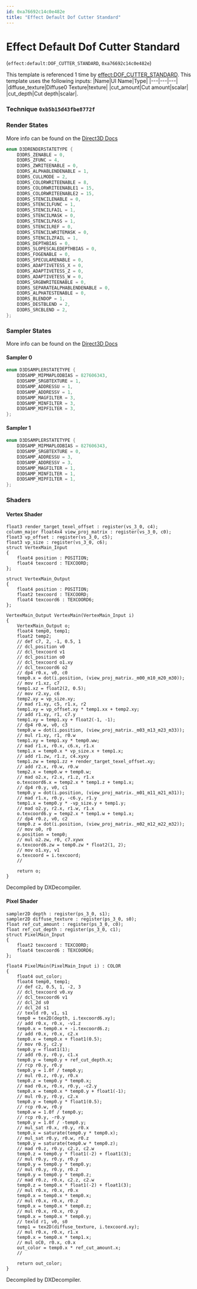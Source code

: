 ```yaml
---
id: 0xa76692c14c0e482e
title: "Effect Default Dof Cutter Standard"
---
```


# Effect Default Dof Cutter Standard
(`effect:default:DOF_CUTTER_STANDARD`, `0xa76692c14c0e482e`)

This template is referenced 1 time by [effect:DOF_CUTTER_STANDARD](/docs/Generated/Render%20Templates/base.render_template_database#effect-dof-cutter-standard).
This template uses the following inputs:
 |Name|UI Name|Type|
|---|---|---|
|diffuse_texture|Diffuse0 Texture|texture|
|cut_amount|Cut amount|scalar|
|cut_depth|Cut depth|scalar|.

### Technique `0xb5b15d43fbe8772f`
### Render States
More info can be found on the [Direct3D Docs](https://learn.microsoft.com/en-us/windows/win32/direct3d9/d3drenderstatetype)
```cpp
enum D3DRENDERSTATETYPE {
	D3DRS_ZENABLE = 0,
	D3DRS_ZFUNC = 4,
	D3DRS_ZWRITEENABLE = 0,
	D3DRS_ALPHABLENDENABLE = 1,
	D3DRS_CULLMODE = 2,
	D3DRS_COLORWRITEENABLE = 8,
	D3DRS_COLORWRITEENABLE1 = 15,
	D3DRS_COLORWRITEENABLE2 = 15,
	D3DRS_STENCILENABLE = 0,
	D3DRS_STENCILFUNC = 1,
	D3DRS_STENCILFAIL = 1,
	D3DRS_STENCILMASK = 0,
	D3DRS_STENCILPASS = 1,
	D3DRS_STENCILREF = 0,
	D3DRS_STENCILWRITEMASK = 0,
	D3DRS_STENCILZFAIL = 1,
	D3DRS_DEPTHBIAS = 0,
	D3DRS_SLOPESCALEDEPTHBIAS = 0,
	D3DRS_FOGENABLE = 0,
	D3DRS_SPECULARENABLE = 0,
	D3DRS_ADAPTIVETESS_X = 0,
	D3DRS_ADAPTIVETESS_Z = 0,
	D3DRS_ADAPTIVETESS_W = 0,
	D3DRS_SRGBWRITEENABLE = 0,
	D3DRS_SEPARATEALPHABLENDENABLE = 0,
	D3DRS_ALPHATESTENABLE = 0,
	D3DRS_BLENDOP = 1,
	D3DRS_DESTBLEND = 2,
	D3DRS_SRCBLEND = 2,
};
```
### Sampler States
More info can be found on the [Direct3D Docs](https://learn.microsoft.com/en-us/windows/win32/direct3d9/d3dsamplerstatetype)
#### Sampler 0
```cpp
enum D3DSAMPLERSTATETYPE {
	D3DSAMP_MIPMAPLODBIAS = 827606343,
	D3DSAMP_SRGBTEXTURE = 1,
	D3DSAMP_ADDRESSU = 1,
	D3DSAMP_ADDRESSV = 1,
	D3DSAMP_MAGFILTER = 3,
	D3DSAMP_MINFILTER = 3,
	D3DSAMP_MIPFILTER = 3,
};
```
#### Sampler 1
```cpp
enum D3DSAMPLERSTATETYPE {
	D3DSAMP_MIPMAPLODBIAS = 827606343,
	D3DSAMP_SRGBTEXTURE = 0,
	D3DSAMP_ADDRESSU = 3,
	D3DSAMP_ADDRESSV = 3,
	D3DSAMP_MAGFILTER = 1,
	D3DSAMP_MINFILTER = 1,
	D3DSAMP_MIPFILTER = 1,
};
```
### Shaders
#### Vertex Shader
```hlsl
float3 render_target_texel_offset : register(vs_3_0, c4);
column_major float4x4 view_proj_matrix : register(vs_3_0, c0);
float3 vp_offset : register(vs_3_0, c5);
float3 vp_size : register(vs_3_0, c6);
struct VertexMain_Input
{
    float4 position : POSITION;
    float4 texcoord : TEXCOORD;
};

struct VertexMain_Output
{
    float4 position : POSITION;
    float2 texcoord : TEXCOORD;
    float4 texcoord6 : TEXCOORD6;
};

VertexMain_Output VertexMain(VertexMain_Input i)
{
    VertexMain_Output o;
    float4 temp0, temp1;
    float2 temp2;
    // def c7, 2, -1, 0.5, 1
    // dcl_position v0
    // dcl_texcoord v1
    // dcl_position o0
    // dcl_texcoord o1.xy
    // dcl_texcoord6 o2
    // dp4 r0.x, v0, c0
    temp0.x = dot(i.position, (view_proj_matrix._m00_m10_m20_m30));
    // mov r1.xz, c7
    temp1.xz = float2(2, 0.5);
    // mov r2.xy, c6
    temp2.xy = vp_size.xy;
    // mad r1.xy, c5, r1.x, r2
    temp1.xy = vp_offset.xy * temp1.xx + temp2.xy;
    // add r1.xy, r1, c7.y
    temp1.xy = temp1.xy + float2(-1, -1);
    // dp4 r0.w, v0, c3
    temp0.w = dot(i.position, (view_proj_matrix._m03_m13_m23_m33));
    // mul r1.xy, r1, r0.w
    temp1.xy = temp1.xy * temp0.ww;
    // mad r1.x, r0.x, c6.x, r1.x
    temp1.x = temp0.x * vp_size.x + temp1.x;
    // add r1.zw, r1.z, c4.xyxy
    temp1.zw = temp1.zz + render_target_texel_offset.xy;
    // add r2.x, r0.w, r0.w
    temp2.x = temp0.w + temp0.w;
    // mad o2.x, r2.x, r1.z, r1.x
    o.texcoord6.x = temp2.x * temp1.z + temp1.x;
    // dp4 r0.y, v0, c1
    temp0.y = dot(i.position, (view_proj_matrix._m01_m11_m21_m31));
    // mad r1.x, r0.y, -c6.y, r1.y
    temp1.x = temp0.y * -vp_size.y + temp1.y;
    // mad o2.y, r2.x, r1.w, r1.x
    o.texcoord6.y = temp2.x * temp1.w + temp1.x;
    // dp4 r0.z, v0, c2
    temp0.z = dot(i.position, (view_proj_matrix._m02_m12_m22_m32));
    // mov o0, r0
    o.position = temp0;
    // mul o2.zw, r0, c7.xywx
    o.texcoord6.zw = temp0.zw * float2(1, 2);
    // mov o1.xy, v1
    o.texcoord = i.texcoord;
    // 

    return o;
}
```
Decompiled by DXDecompiler.
#### Pixel Shader
```hlsl
sampler2D depth : register(ps_3_0, s1);
sampler2D diffuse_texture : register(ps_3_0, s0);
float ref_cut_amount : register(ps_3_0, c0);
float ref_cut_depth : register(ps_3_0, c1);
struct PixelMain_Input
{
    float2 texcoord : TEXCOORD;
    float4 texcoord6 : TEXCOORD6;
};

float4 PixelMain(PixelMain_Input i) : COLOR
{
    float4 out_color;
    float4 temp0, temp1;
    // def c2, 0.5, 1, -2, 3
    // dcl_texcoord v0.xy
    // dcl_texcoord6 v1
    // dcl_2d s0
    // dcl_2d s1
    // texld r0, v1, s1
    temp0 = tex2D(depth, i.texcoord6.xy);
    // add r0.x, r0.x, -v1.z
    temp0.x = temp0.x + -i.texcoord6.z;
    // add r0.x, r0.x, c2.x
    temp0.x = temp0.x + float1(0.5);
    // mov r0.y, c2.y
    temp0.y = float1(1);
    // add r0.y, r0.y, c1.x
    temp0.y = temp0.y + ref_cut_depth.x;
    // rcp r0.y, r0.y
    temp0.y = 1.0f / temp0.y;
    // mul r0.z, r0.y, r0.x
    temp0.z = temp0.y * temp0.x;
    // mad r0.x, r0.x, r0.y, -c2.y
    temp0.x = temp0.x * temp0.y + float1(-1);
    // mul r0.y, r0.y, c2.x
    temp0.y = temp0.y * float1(0.5);
    // rcp r0.w, r0.y
    temp0.w = 1.0f / temp0.y;
    // rcp r0.y, -r0.y
    temp0.y = 1.0f / -temp0.y;
    // mul_sat r0.x, r0.y, r0.x
    temp0.x = saturate(temp0.y * temp0.x);
    // mul_sat r0.y, r0.w, r0.z
    temp0.y = saturate(temp0.w * temp0.z);
    // mad r0.z, r0.y, c2.z, c2.w
    temp0.z = temp0.y * float1(-2) + float1(3);
    // mul r0.y, r0.y, r0.y
    temp0.y = temp0.y * temp0.y;
    // mul r0.y, r0.y, r0.z
    temp0.y = temp0.y * temp0.z;
    // mad r0.z, r0.x, c2.z, c2.w
    temp0.z = temp0.x * float1(-2) + float1(3);
    // mul r0.x, r0.x, r0.x
    temp0.x = temp0.x * temp0.x;
    // mul r0.x, r0.x, r0.z
    temp0.x = temp0.x * temp0.z;
    // mul r0.x, r0.x, r0.y
    temp0.x = temp0.x * temp0.y;
    // texld r1, v0, s0
    temp1 = tex2D(diffuse_texture, i.texcoord.xy);
    // mul r0.x, r0.x, r1.x
    temp0.x = temp0.x * temp1.x;
    // mul oC0, r0.x, c0.x
    out_color = temp0.x * ref_cut_amount.x;
    // 

    return out_color;
}
```
Decompiled by DXDecompiler.
